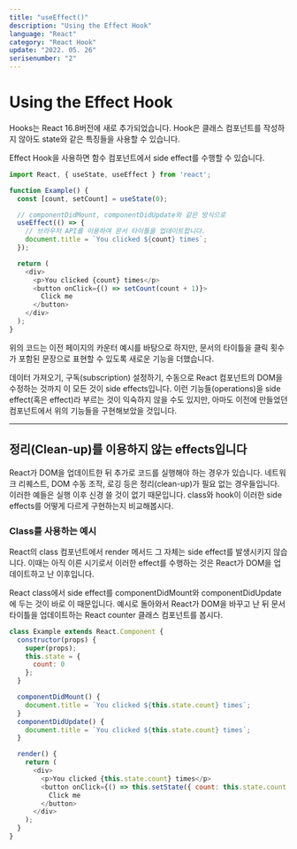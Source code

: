 ```yaml
---
title: "useEffect()"
description: "Using the Effect Hook"
language: "React"
category: "React Hook"
update: "2022. 05. 26"
serisenumber: "2"
---
```


# Using the Effect Hook

Hooks는 React 16.8버전에 새로 추가되었습니다. Hook은 클래스 컴포넌트를 작성하지 않아도 state와 같은 특징들을 사용할 수 있습니다.

Effect Hook을 사용하면 함수 컴포넌트에서 side effect를 수행할 수 있습니다.

~~~js {1, 5-9}
import React, { useState, useEffect } from 'react';

function Example() {
  const [count, setCount] = useState(0);

  // componentDidMount, componentDidUpdate와 같은 방식으로
  useEffect(() => {
    // 브라우저 API를 이용하여 문서 타이틀을 업데이트합니다.
    document.title = `You clicked ${count} times`;
  });

  return (
    <div>
      <p>You clicked {count} times</p>
      <button onClick={() => setCount(count + 1)}>
        Click me
      </button>
    </div>
  );
}
~~~

위의 코드는 이전 페이지의 카운터 예시를 바탕으로 하지만, 문서의 타이틀을 클릭 횟수가 포함된 문장으로 표현할 수 있도록 새로운 기능을 더했습니다.

데이터 가져오기, 구독(subscription) 설정하기, 수동으로 React 컴포넌트의 DOM을 수정하는 것까지 이 모든 것이 side effects입니다. 이런 기능들(operations)을 side effect(혹은 effect)라 부르는 것이 익숙하지 않을 수도 있지만, 아마도 이전에 만들었던 컴포넌트에서 위의 기능들을 구현해보았을 것입니다.

---

## 정리(Clean-up)를 이용하지 않는 effects입니다

React가 DOM을 업데이트한 뒤 추가로 코드를 실행해야 하는 경우가 있습니다. 네트워크 리퀘스트, DOM 수동 조작, 로깅 등은 정리(clean-up)가 필요 없는 경우들입니다. 이러한 예들은 실행 이후 신경 쓸 것이 없기 때문입니다. class와 hook이 이러한 side effects를 어떻게 다르게 구현하는지 비교해봅시다.

### Class를 사용하는 예시

React의 class 컴포넌트에서 render 메서드 그 자체는 side effect를 발생시키지 않습니다. 이때는 아직 이른 시기로서 이러한 effect를 수행하는 것은 React가 DOM을 업데이트하고 난 이후입니다.

React class에서 side effect를 componentDidMount와 componentDidUpdate에 두는 것이 바로 이 때문입니다. 예시로 돌아와서 React가 DOM을 바꾸고 난 뒤 문서 타이틀을 업데이트하는 React counter 클래스 컴포넌트를 봅시다.

~~~js {9-14}
class Example extends React.Component {
  constructor(props) {
    super(props);
    this.state = {
      count: 0
    };
  }

  componentDidMount() {
    document.title = `You clicked ${this.state.count} times`;
  }
  componentDidUpdate() {
    document.title = `You clicked ${this.state.count} times`;
  }

  render() {
    return (
      <div>
        <p>You clicked {this.state.count} times</p>
        <button onClick={() => this.setState({ count: this.state.count + 1 })}>
          Click me
        </button>
      </div>
    );
  }
}
~~~
